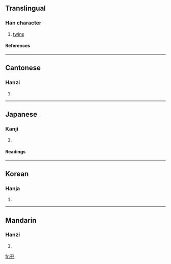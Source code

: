 ==Translingual==
===Han character===
{{Han char|rn=39|rad=子|as=03|sn=6|four=1744<sub>7</sub>|canj=弓木弓木 (NDND)}}
# [[twins]]
====References====
{{Han ref|kx=0277.170|dkj=06941|dj=0545.060|hdz=21011.010|uh=5B56|ud=23382|bh=C9D3|bd=51667}}
----
==Cantonese==
===Hanzi===
{{yue-hanzi|jyut=|y=ma1}}
# {{defn|Cantonese}}
----
==Japanese==
===Kanji===
{{ja-kanji|grade=|rs=子03}}
# {{defn|Japanese}} 
====Readings====
{{ja-readings|on=[[し]] (shi), [[じ]] (ji)|kun=[[ふたご]] (futago)}}
----
==Korean==
===Hanja===
{{ko-hanja|hangeul=자|rv=ja|mr=cha}}
# {{defn|Korean}}
----
==Mandarin==
===Hanzi===
{{cmn-hanzi|pin=[[zī]] (zi1)|wg=tzu<sup>1</sup>}}
# {{defn|Mandarin}}

[[fr:孖]]